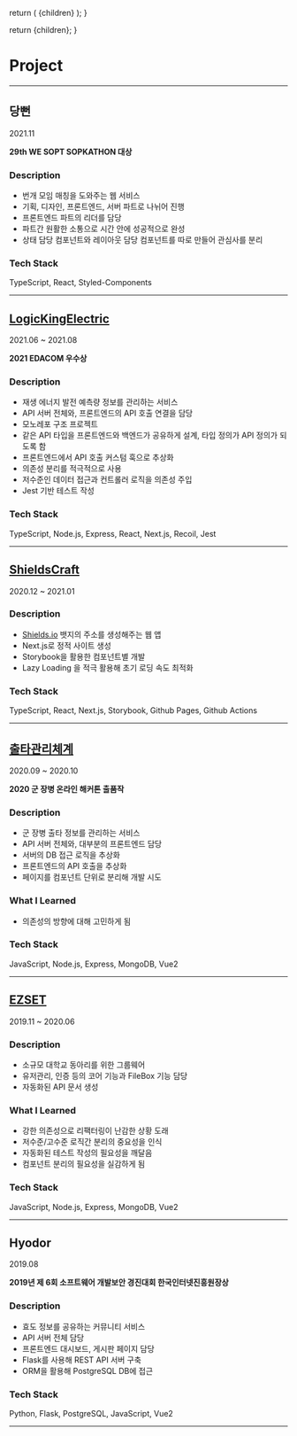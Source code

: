   return (
    <Box grow="unset" width="20rem">
      {children}
    </Box>
  );
}

  return <Box grow="1">{children}</Box>;
}

# Project

---

<FlexBox>
<TitleBox>

## 당뻔

2021.11

**29th WE SOPT SOPKATHON 대상**

</TitleBox>
<DescriptionBox>

### Description

- 번개 모임 매칭을 도와주는 웹 서비스
- 기획, 디자인, 프론트엔드, 서버 파트로 나뉘어 진행
- 프론트엔드 파트의 리더를 담당
- 파트간 원활한 소통으로 시간 안에 성공적으로 완성
- 상태 담당 컴포넌트와 레이아웃 담당 컴포넌트를 따로 만들어 관심사를 분리

### Tech Stack

TypeScript, React, Styled-Components

</DescriptionBox>
</FlexBox>

---

<FlexBox>
<TitleBox>

## [LogicKingElectric](https://github.com/Tekiter/LogicKingElectric)

2021.06 ~ 2021.08

**2021 EDACOM 우수상**

</TitleBox>
<DescriptionBox>

### Description

- 재생 에너지 발전 예측량 정보를 관리하는 서비스
- API 서버 전체와, 프론트엔드의 API 호출 연결을 담당
- 모노레포 구조 프로젝트
- 같은 API 타입을 프론트엔드와 백엔드가 공유하게 설계, 타입 정의가 API 정의가 되도록 함
- 프론트엔드에서 API 호출 커스텀 훅으로 추상화
- 의존성 분리를 적극적으로 사용
- 저수준인 데이터 접근과 컨트롤러 로직을 의존성 주입
- Jest 기반 테스트 작성

### **Tech Stack**

TypeScript, Node.js, Express, React, Next.js, Recoil, Jest

</DescriptionBox>
</FlexBox>

---

<FlexBox>
<TitleBox>

## [ShieldsCraft](https://github.com/Tekiter/shields-craft)

2020.12 ~ 2021.01

</TitleBox>
<DescriptionBox>

### Description

- [Shields.io](http://Shields.io) 뱃지의 주소를 생성해주는 웹 앱
- Next.js로 정적 사이트 생성
- Storybook을 활용한 컴포넌트별 개발
- Lazy Loading 을 적극 활용해 초기 로딩 속도 최적화

### Tech Stack

TypeScript, React, Next.js, Storybook, Github Pages, Github Actions

</DescriptionBox>
</FlexBox>

---

<FlexBox>
<TitleBox>

## [출타관리체계](https://github.com/osamhack2020/WEB_LeaveOutSystem_Div-7)

2020.09 ~ 2020.10

**2020 군 장병 온라인 해커톤 출품작**

</TitleBox>
<DescriptionBox>

### Description

- 군 장병 출타 정보를 관리하는 서비스
- API 서버 전체와, 대부분의 프론트엔드 담당
- 서버의 DB 접근 로직을 추상화
- 프론트엔드의 API 호출을 추상화
- 페이지를 컴포넌트 단위로 분리해 개발 시도

### What I Learned

- 의존성의 방향에 대해 고민하게 됨

### Tech Stack

JavaScript, Node.js, Express, MongoDB, Vue2

</DescriptionBox>
</FlexBox>

---

<FlexBox>
<TitleBox>

## [EZSET](https://github.com/Tekiter/EZSET)

2019.11 ~ 2020.06

</TitleBox>
<DescriptionBox>

### Description

- 소규모 대학교 동아리를 위한 그룹웨어
- 유저관리, 인증 등의 코어 기능과 FileBox 기능 담당
- 자동화된 API 문서 생성

### What I Learned

- 강한 의존성으로 리팩터링이 난감한 상황 도래
- 저수준/고수준 로직간 분리의 중요성을 인식
- 자동화된 테스트 작성의 필요성을 깨달음
- 컴포넌트 분리의 필요성을 실감하게 됨

### Tech Stack

JavaScript, Node.js, Express, MongoDB, Vue2

</DescriptionBox>
</FlexBox>

---

<FlexBox>
<TitleBox>

## Hyodor

2019.08

**2019년 제 6회 소프트웨어 개발보안 경진대회 한국인터넷진흥원장상**

</TitleBox>
<DescriptionBox>

### Description

- 효도 정보를 공유하는 커뮤니티 서비스
- API 서버 전체 담당
- 프론트엔드 대시보드, 게시판 페이지 담당
- Flask를 사용해 REST API 서버 구축
- ORM을 활용해 PostgreSQL DB에 접근

### Tech Stack

Python, Flask, PostgreSQL, JavaScript, Vue2

</DescriptionBox>
</FlexBox>

---
